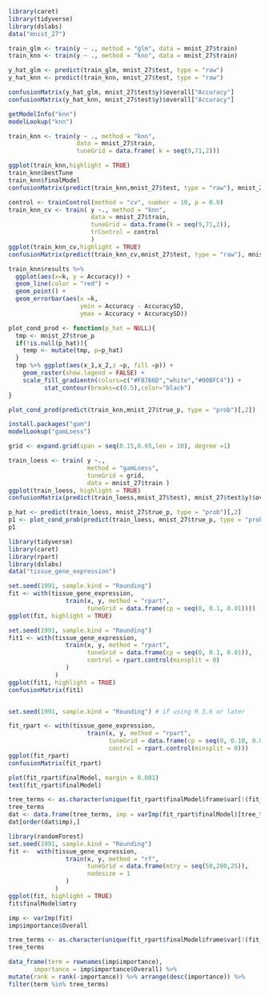 

```r
library(caret)
library(tidyverse)
library(dslabs)
data("mnist_27")

train_glm <- train(y ~ ., method = "glm", data = mnist_27$train)
train_knn <- train(y ~ ., method = "knn", data = mnist_27$train)

y_hat_glm <- predict(train_glm, mnist_27$test, type = "raw")
y_hat_knn <- predict(train_knn, mnist_27$test, type = "raw")

confusionMatrix(y_hat_glm, mnist_27$test$y)$overall["Accuracy"]
confusionMatrix(y_hat_knn, mnist_27$test$y)$overall["Accuracy"]
```
```r
getModelInfo("knn")
modelLookup("knn")

train_knn <- train(y ~ ., method = "knn", 
                   data = mnist_27$train,
                   tuneGrid = data.frame( k = seq(9,71,2)))

ggplot(train_knn,highlight = TRUE)
train_knn$bestTune
train_knn$finalModel
confusionMatrix(predict(train_knn,mnist_27$test, type = "raw"), mnist_27$test$y)$overall["Accuracy"]

control <- trainControl(method = "cv", number = 10, p = 0.9)
train_knn_cv <- train( y ~., method = "knn",
                       data = mnist_27$train,
                       tuneGrid = data.frame(k = seq(9,71,2)),
                       trControl = control
                       )
ggplot(train_knn_cv,highlight = TRUE)
confusionMatrix(predict(train_knn_cv,mnist_27$test, type = "raw"), mnist_27$test$y)$overall["Accuracy"]

train_knn$results %>% 
  ggplot(aes(x=k, y = Accuracy)) +
  geom_line(color = "red") +
  geom_point() +
  geom_errorbar(aes(x =k,
                    ymin = Accuracy - AccuracySD,
                    ymax = Accuracy + AccuracySD))

plot_cond_prod <- function(p_hat = NULL){
  tmp <- mnist_27$true_p
  if(!is.null(p_hat)){
    temp <- mutate(tmp, p=p_hat)
  }
  tmp %>% ggplot(aes(x_1,x_2,z =p, fill =p)) +
    geom_raster(show.legend = FALSE) +
    scale_fill_gradientn(colors=c("#F8766D","white","#00BFC4")) +
          stat_contour(breaks=c(0.5),color="black")
}

plot_cond_prod(predict(train_knn,mnist_27$true_p, type = "prob")[,2])

install.packages("gam")
modelLookup("gamLoess")

grid <- expand.grid(span = seq(0.15,0.65,len = 10), degree =1)

train_loess <- train( y ~.,
                      method = "gamLoess",
                      tuneGrid = grid,
                      data = mnist_27$train )
ggplot(train_loess, highlight = TRUE)
confusionMatrix(predict(train_loess,mnist_27$test), mnist_27$test$y)$overall["Accuracy"]

p_hat <- predict(train_loess, mnist_27$true_p, type = "prob")[,2]
p1 <- plot_cond_prob(predict(train_loess, mnist_27$true_p, type = "prob")[,2])
p1
```
```r
library(tidyverse)
library(caret)
library(rpart)
library(dslabs)
data("tissue_gene_expression")

set.seed(1991, sample.kind = "Rounding")
fit <- with(tissue_gene_expression, 
                train(x, y, method = "rpart",
                      tuneGrid = data.frame(cp = seq(0, 0.1, 0.01))))
ggplot(fit, highlight = TRUE)

set.seed(1991, sample.kind = "Rounding")
fit1 <- with(tissue_gene_expression, 
                train(x, y, method = "rpart",
                      tuneGrid = data.frame(cp = seq(0, 0.1, 0.01)),
                      control = rpart.control(minsplit = 0)
                )
             )
ggplot(fit1, highlight = TRUE)
confusionMatrix(fit1)


set.seed(1991, sample.kind = "Rounding") # if using R 3.6 or later

fit_rpart <- with(tissue_gene_expression, 
                      train(x, y, method = "rpart",
                            tuneGrid = data.frame(cp = seq(0, 0.10, 0.01)),
                            control = rpart.control(minsplit = 0)))
ggplot(fit_rpart)
confusionMatrix(fit_rpart)

plot(fit_rpart$finalModel, margin = 0.001)
text(fit_rpart$finalModel)

tree_terms <- as.character(unique(fit_rpart$finalModel$frame$var[!(fit_rpart$finalModel$frame$var == "<leaf>")]))
tree_terms
dat <- data.frame(tree_terms, imp = varImp(fit_rpart$finalModel)[tree_terms,])
dat[order(dat$imp),]
```
```r
library(randomForest)
set.seed(1991, sample.kind = "Rounding")
fit <-  with(tissue_gene_expression, 
                train(x, y, method = "rf",
                      tuneGrid = data.frame(mtry = seq(50,200,25)),
                      nodesize = 1
                )
             )
ggplot(fit, highlight = TRUE)
fit$finalModel$mtry

imp <- varImp(fit)
imp$importance$Overall  

tree_terms <- as.character(unique(fit_rpart$finalModel$frame$var[!(fit_rpart$finalModel$frame$var == "<leaf>")]))
tree_terms

data_frame(term = rownames(imp$importance), 
	   importance = imp$importance$Overall) %>%
mutate(rank = rank(-importance)) %>% arrange(desc(importance)) %>%
filter(term %in% tree_terms)
```




